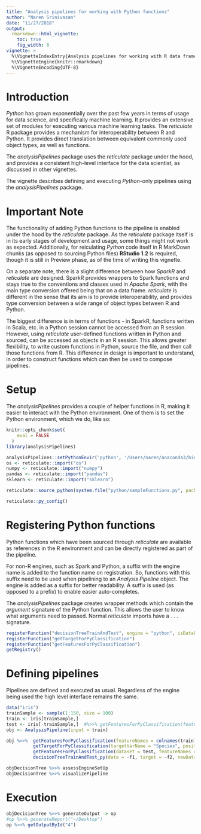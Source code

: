 ```yaml
---
title: "Analysis pipelines for working with Python functions"
author: "Naren Srinivasan"
date: "11/27/2018"
output: 
  rmarkdown::html_vignette:
    toc: true
    fig_width: 8
vignette: >
  %\VignetteIndexEntry{Analysis pipelines for working with R data frames}
  %\VignetteEngine{knitr::rmarkdown}
  %\VignetteEncoding{UTF-8}
---
```

# Introduction

*Python* has grown exponentially over the past few years in terms of usage for data science, and specifically machine learning. It provides an extensive set of modules for executing various machine learning tasks. The *reticulate* R package provides a mechanism for interoperability between R and Python. It provides direct translation between equivalent commonly used object types, as well as functions.

The *analysisPipelines* package uses the *reticulate* package under the hood, and provides a consistent high-level interface for the data scientist, as discussed in other vignettes.

The vignette describes defining and executing *Python*-only pipelines using the *analysisPipelines* package.

# Important Note

The functionality of adding Python functions to the pipeline is enabled under the hood by the *reticulate* package. As the *reticulate* package itself is in its early stages of development and usage, some things might not work as expected. Additionally, for reiculating *Python* code itself in R MarkDown chunks (as opposed to sourcing Python files) **RStudio 1.2** is required, though it is still in Preview phase, as of the time of writing this vignette.

On a separate note, there is a slight difference between how *SparkR* and *reticulate* are designed. SparkR provides wrappers to Spark functions and stays true to the conventions and classes used in *Apache Spark*, with the main type conversion offered being that on a data frame. *reticulate* is different in the sense that its aim is to provide interoperability, and provides type conversion between a wide range of object types between R and Python.

The biggest difference is in terms of functions - in SparkR, functions written in Scala, etc. in a Python session cannot be accessed from an R session. However, using *reticulate* user-defined functions written in Python and sourced, can be accessed as objects in an R session. This allows greater flexibility, to write custom functions in Python, source the file, and then call those functions from R. This difference in design is important to understand, in order to construct functions which can then be used to compose pipelines.

# Setup

The *analysisPipelines* provides a couple of helper functions in R, making it easier to interact with the Python environment. One of them is to set the Python environment, which we do, like so:

```r
knitr::opts_chunk$set(
    eval = FALSE
  )
library(analysisPipelines)

analysisPipelines::setPythonEnvir('python', '/Users/naren/anaconda3/bin/python')
os <- reticulate::import("os")
numpy <- reticulate::import("numpy")
pandas <- reticulate::import("pandas")
sklearn <- reticulate::import("sklearn")

reticulate::source_python(system.file("python/sampleFunctions.py", package = "analysisPipelines"))

reticulate::py_config()
```

# Registering Python functions

Python functions which have been sourced through *reticulate* are available as references in the R environment and can be directly registered as part of the pipeline.

For non-R engines, such as Spark and Python, a suffix with the engine name is added to the function name on registration. So, functions with this suffix need to be used when pipelining to an *Analysis Pipeline* object. The engine is added as a suffix for better readability. A suffix is used (as opposed to a prefix) to enable easier auto-completes.

The *analysisPipelines* package creates wrapper methods which contain the *argument* signature of the Python function. This allows the user to know what arguments need to passed. Normal *reticulate* imports have a `...` signature.

```r
registerFunction("decisionTreeTrainAndTest", engine = "python", isDataFunction = F, firstArgClass = "numpy.ndarray")
registerFunction("getTargetForPyClassification")
registerFunction("getFeaturesForPyClassification")
getRegistry()

```

# Defining pipelines

Pipelines are defined and executed as usual. Regardless of the engine being used the high level interface remains the same.

```r
data("iris")
trainSample <- sample(1:150, size = 100)
train <- iris[trainSample,]
test <- iris[-trainSample,]  #%>>% getFeaturesForPyClassification(featureNames = colnames(iris)[-ncol(iris)])
obj <- AnalysisPipeline(input = train)

obj %>>%  getFeaturesForPyClassification(featureNames = colnames(train)[-ncol(train)]) %>>% 
          getTargetForPyClassification(targetVarName = "Species", positiveClass = "setosa") %>>%
          getFeaturesForPyClassification(dataset = test, featureNames = colnames(test)[-ncol(test)]) %>>% 
          decisionTreeTrainAndTest_py(data = ~f1, target = ~f2, newData = ~f3, storeOutput = T) -> objDecisionTree

objDecisionTree %>>% assessEngineSetUp
objDecisionTree %>>% visualizePipeline
```

# Execution

```r
objDecisionTree %>>% generateOutput -> op
#op %>>% generateReport("~/Desktop")
op %>>% getOutputById("4")
```

